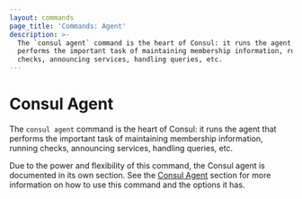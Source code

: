 ```yaml
---
layout: commands
page_title: 'Commands: Agent'
description: >-
  The `consul agent` command is the heart of Consul: it runs the agent that
  performs the important task of maintaining membership information, running
  checks, announcing services, handling queries, etc.
---
```


# Consul Agent

The `consul agent` command is the heart of Consul: it runs the agent that
performs the important task of maintaining membership information,
running checks, announcing services, handling queries, etc.

Due to the power and flexibility of this command, the Consul agent
is documented in its own section. See the [Consul Agent](/docs/agent/basics)
section for more information on how to use this command and the
options it has.
